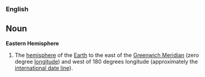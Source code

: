 ===English===
==Noun==
'''Eastern Hemisphere'''
# The [[hemisphere]] of the [[Earth]] to the east of the [[Greenwich Meridian]] (zero degree [[longitude]]) and west of 180 degrees longitude (approximately the [[international date line]]).